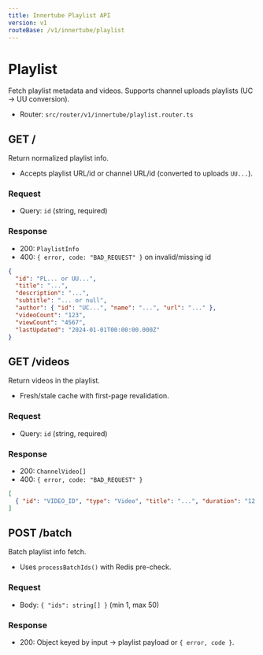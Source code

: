 ```yaml
---
title: Innertube Playlist API
version: v1
routeBase: /v1/innertube/playlist
---
```


# Playlist

Fetch playlist metadata and videos. Supports channel uploads playlists (UC → UU conversion).

- Router: `src/router/v1/innertube/playlist.router.ts`

## GET /

Return normalized playlist info.

- Accepts playlist URL/id or channel URL/id (converted to uploads `UU...`).

### Request
- Query: `id` (string, required)

### Response
- 200: `PlaylistInfo`
- 400: `{ error, code: "BAD_REQUEST" }` on invalid/missing id

```json title="200 Example"
{
  "id": "PL... or UU...",
  "title": "...",
  "description": "...",
  "subtitle": "... or null",
  "author": { "id": "UC...", "name": "...", "url": "..." },
  "videoCount": "123",
  "viewCount": "4567",
  "lastUpdated": "2024-01-01T00:00:00.000Z"
}
```

## GET /videos

Return videos in the playlist.

- Fresh/stale cache with first-page revalidation.

### Request
- Query: `id` (string, required)

### Response
- 200: `ChannelVideo[]`
- 400: `{ error, code: "BAD_REQUEST" }`

```json title="200 Example"
[
  { "id": "VIDEO_ID", "type": "Video", "title": "...", "duration": "12:34", "published": "1 day ago", "viewCount": "123,456 views" }
]
```

## POST /batch

Batch playlist info fetch.

- Uses `processBatchIds()` with Redis pre-check.

### Request
- Body: `{ "ids": string[] }` (min 1, max 50)

### Response
- 200: Object keyed by input → playlist payload or `{ error, code }`.
